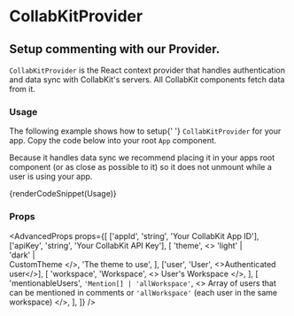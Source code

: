 
# CollabKitProvider

## Setup commenting with our Provider.

`CollabKitProvider` is the React context provider that handles authentication and data sync with CollabKit's servers. All CollabKit components fetch data from it.

### Usage

The following example shows how to setup{' '} <code className="ReactNode">CollabKitProvider</code> for your app. Copy the code below into your root <code className="ReactNode">App</code> component.

Because it handles data sync we recommend placing it in your apps root component (or as close as possible to it) so it does not unmount while a user is using your app.

{renderCodeSnippet(Usage)}

### Props

<AdvancedProps
  props={[
    ['appId', 'string', 'Your CollabKit App ID'],
    ['apiKey', 'string', 'Your CollabKit API Key'],
    [
      'theme',
      <>
        'light' |<br /> 'dark' |<br /> CustomTheme
      </>,
      'The theme to use',
    ],
    ['user', 'User', <>Authenticated user</>],
    [
      'workspace',
      'Workspace',
      <>
        User's <DocLink to="/docs/workspaces">Workspace</DocLink>
      </>,
    ],
    [
      'mentionableUsers',
      `'Mention[] | 'allWorkspace'`,
      <>
        Array of users that can be mentioned in comments or <code>'allWorkspace'</code>
        (each user in the same workspace)
      </>,
    ],
  ]}
/>
